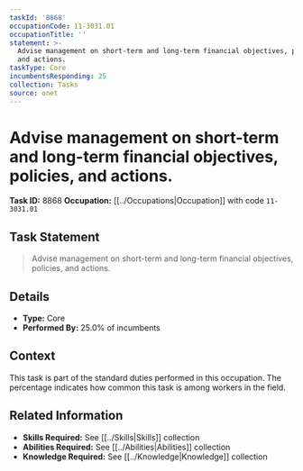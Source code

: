 ```yaml
---
taskId: '8868'
occupationCode: 11-3031.01
occupationTitle: ''
statement: >-
  Advise management on short-term and long-term financial objectives, policies,
  and actions.
taskType: Core
incumbentsResponding: 25
collection: Tasks
source: onet
---
```

# Advise management on short-term and long-term financial objectives, policies, and actions.

**Task ID:** 8868
**Occupation:** [[../Occupations|Occupation]] with code `11-3031.01`

## Task Statement

> Advise management on short-term and long-term financial objectives, policies, and actions.

## Details

- **Type:** Core
- **Performed By:** 25.0% of incumbents

## Context

This task is part of the standard duties performed in this occupation. The percentage indicates how common this task is among workers in the field.

## Related Information

- **Skills Required:** See [[../Skills|Skills]] collection
- **Abilities Required:** See [[../Abilities|Abilities]] collection
- **Knowledge Required:** See [[../Knowledge|Knowledge]] collection
